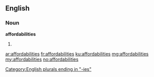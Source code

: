 ==English==

===Noun===
'''affordabilities'''

# {{plural of|affordability}}

[[Category:English plurals ending in "-ies"]]

[[ar:affordabilities]]
[[fr:affordabilities]]
[[ku:affordabilities]]
[[mg:affordabilities]]
[[my:affordabilities]]
[[no:affordabilities]]